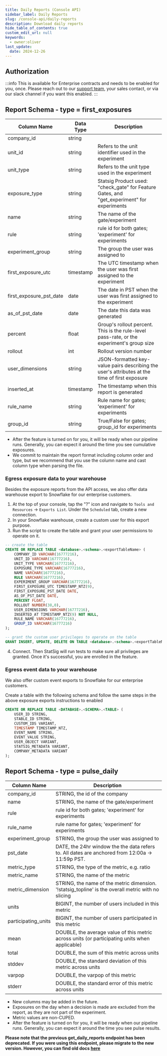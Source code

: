 ```yaml
---
title: Daily Reports (Console API)
sidebar_label: Daily Reports
slug: /console-api/daily-reports
description: Download daily reports
hide_table_of_contents: true
custom_edit_url: null
keywords:
  - owner:oliver
last_update:
  date: 2024-12-26
---
```


## Authorization

:::info
This is available for Enterprise contracts and needs to be enabled for you, once. Please reach out to our [support team](mailto:support@statsig.com), your sales contact, or via our slack channel if you want this enabled.
:::


<Rapidoc id="reports" entity="reports" />

## Report Schema - type = first_exposures

| Column Name             | Data Type | Description                                                                                   |
| ----------------------- | --------- | --------------------------------------------------------------------------------------------- |
| company_id              | string    |                                                                                               |
| unit_id                 | string    | Refers to the unit identifier used in the experiment                                          |
| unit_type               | string    | Refers to the unit type used in the experiment                                                |
| exposure_type           | string    | Statsig Product used: "check_gate" for Feature Gates, and "get_experiment" for experiments    |
| name                    | string    | The name of the gate/experiment                                                               |
| rule                    | string    | rule id for both gates; 'experiment' for experiments                                          |
| experiment_group        | string    | The group the user was assigned to                                                            |
| first_exposure_utc      | timestamp | The UTC timestamp when the user was first assigned to the experiment                          |
| first_exposure_pst_date | date      | The date in PST when the user was first assigned to the experiment                            |
| as_of_pst_date          | date      | The date this data was generated                                                              |
| percent                 | float     | Group's rollout percent. This is the rule-level pass-rate, or the experiment's group size     |
| rollout                 | int       | Rollout version number                                                                        |
| user_dimensions         | string    | JSON-formatted key-value pairs describing the user's attributes at the time of first exposure |
| inserted_at             | timestamp | The timestamp when this report is generated                                                   |
| rule_name               | string    | Rule name for gates; 'experiment' for experiments                                             |
| group_id                | string    | True/False for gates; group_id for experiments                                                |

- After the feature is turned on for you, it will be ready when our pipeline runs. Generally, you can expect it around the time you see cumulative exposures.
- We commit to maintain the report format including column order and type, but we recommend that you use the column name and cast column type when parsing the file.

### Egress exposure data to your warehouse

Besides the exposure reports from the API access, we also offer data warehouse export to Snowflake for our enterprise customers.

1. At the top of your console, tap the "?" icon and navigate to `Tools and Resources` -> `Exports List`. Under the `Scheduled` tab, create a new connection.
2. In your Snowflake warehouse, create a custom user for this export purpose.
3. Run the script to create the table and grant your user permissions to operate on it.

```sql
-- create the table
CREATE OR REPLACE TABLE <database>.<schema>.<exportTableName> (
	COMPANY_ID VARCHAR(16777216),
	UNIT_ID VARCHAR(16777216),
	UNIT_TYPE VARCHAR(16777216),
	EXPOSURE_TYPE VARCHAR(16777216),
	NAME VARCHAR(16777216),
	RULE VARCHAR(16777216),
	EXPERIMENT_GROUP VARCHAR(16777216),
	FIRST_EXPOSURE_UTC TIMESTAMP_NTZ(9),
	FIRST_EXPOSURE_PST_DATE DATE,
	AS_OF_PST_DATE DATE,
	PERCENT FLOAT,
	ROLLOUT NUMBER(38,0),
	USER_DIMENSIONS VARCHAR(16777216),
	INSERTED_AT TIMESTAMP_NTZ(9) NOT NULL,
	RULE_NAME VARCHAR(16777216),
	GROUP_ID VARCHAR(16777216)
);

-- grant the custom user privileges to operate on the table
GRANT INSERT, UPDATE, DELETE ON TABLE <database>.<schema>.<exportTableName> TO ROLE <generatedRole>;
```

4. Connect. Then StatSig will run tests to make sure all privileges are granted. Once it's successful, you are enrolled in the feature.

### Egress event data to your warehouse

We also offer custom event exports to Snowflake for our enterprise customers.

Create a table with the following schema and follow the same steps in the above exposure exports instructions to enabled

```sql
CREATE OR REPLACE TABLE <DATABASE>.<SCHEMA>.<TABLE> (
    USER_ID STRING,
    STABLE_ID STRING,
    CUSTOM_IDS VARIANT,
    TIMESTAMP TIMESTAMP_NTZ,
    EVENT_NAME STRING,
    EVENT_VALUE STRING,
    USER_OBJECT VARIANT,
    STATSIG_METADATA VARIANT,
    COMPANY_METADATA VARIANT
);
```

## Report Schema - type = pulse_daily

| Column Name         | Description                                                                                        |
| ------------------- | -------------------------------------------------------------------------------------------------- |
| company_id          | STRING, the id of the company                                                                      |
| name                | STRING, the name of the gate/experiment                                                            |
| rule                | rule id for both gates; 'experiment' for experiments                                               |
| rule_name           | rule name for gates; 'experiment' for experiments                                                  |
| experiment_group    | STRING, the group the user was assigned to                                                         |
| pst_date            | DATE, the 24hr window the the data refers to. All dates are anchored from 12:00a -> 11:59p PST.    |
| metric_type         | STRING, the type of the metric, e.g. ratio                                                         |
| metric_name         | STRING, the name of the metric                                                                     |
| metric_dimension    | STRING, the name of the metric dimension. '!statsig_topline' is the overall metric with no slicing |
| units               | BIGINT, the number of users included in this metric                                                |
| participating_units | BIGINT, the number of users participated in this metric                                            |
| mean                | DOUBLE, the average value of this metric across units (or participating units when applicable)     |
| total               | DOUBLE, the sum of this metric across units                                                        |
| stddev              | DOUBLE, the standard deviation of this metric across units                                         |
| varpop              | DOUBLE, the varpop of this metric                                                                  |
| stderr              | DOUBLE, the standard error of this metric across units                                             |

- New columns may be added in the future.
- Exposures on the day when a decision is made are excluded from the report, as they are not part of the experiment.
- Metric values are non-CUPED.
- After the feature is turned on for you, it will be ready when our pipeline runs. Generally, you can expect it around the time you see pulse results.

**Please note that the previous get_daily_reports endpoint has been deprecated. If you were using this endpoint, please migrate to the new version. However, you can find old docs [here](/console-api/daily-reports-deprecated)**
